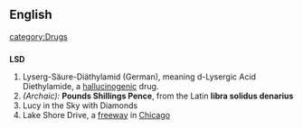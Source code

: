 {{wikipedia}}
==English==
[[category:Drugs]]
==={{initialism}}===
'''LSD'''

# Lyserg-Säure-Diäthylamid (German), meaning d-Lysergic Acid Diethylamide, a [[hallucinogenic]] drug.
# ''(Archaic):'' '''Pounds Shillings Pence''', from the Latin '''libra solidus denarius'''
# Lucy in the Sky with Diamonds
# Lake Shore Drive, a [[freeway]] in [[Chicago]]